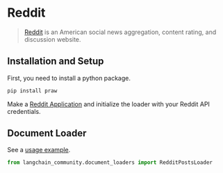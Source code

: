 # Reddit

>[Reddit](https://www.reddit.com) is an American social news aggregation, content rating, and discussion website.

## Installation and Setup

First, you need to install a python package.

```bash
pip install praw
```

Make a [Reddit Application](https://www.reddit.com/prefs/apps/) and initialize the loader with your Reddit API credentials.

## Document Loader

See a [usage example](/docs/integrations/document_loaders/reddit).


```python
from langchain_community.document_loaders import RedditPostsLoader
```
